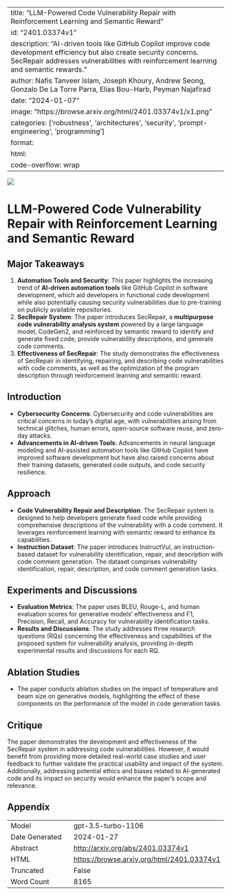
---
title: "LLM-Powered Code Vulnerability Repair with Reinforcement Learning and Semantic Reward"
id: "2401.03374v1"
description: "AI-driven tools like GitHub Copilot improve code development efficiency but also create security concerns. SecRepair addresses vulnerabilities with reinforcement learning and semantic rewards."
author: Nafis Tanveer Islam, Joseph Khoury, Andrew Seong, Gonzalo De La Torre Parra, Elias Bou-Harb, Peyman Najafirad
date: "2024-01-07"
image: "https://browse.arxiv.org/html/2401.03374v1/x1.png"
categories: ['robustness', 'architectures', 'security', 'prompt-engineering', 'programming']
format:
  html:
    code-overflow: wrap
---

![](https://browse.arxiv.org/html/2401.03374v1/x1.png)

# LLM-Powered Code Vulnerability Repair with Reinforcement Learning and Semantic Reward

## Major Takeaways
1. **Automation Tools and Security**: This paper highlights the increasing trend of **AI-driven automation tools** like GitHub Copilot in software development, which aid developers in functional code development while also potentially causing security vulnerabilities due to pre-training on publicly available repositories.
2. **SecRepair System**: The paper introduces SecRepair, a **multipurpose code vulnerability analysis system** powered by a large language model, CodeGen2, and reinforced by semantic reward to identify and generate fixed code, provide vulnerability descriptions, and generate code comments.
3. **Effectiveness of SecRepair**: The study demonstrates the effectiveness of SecRepair in identifying, repairing, and describing code vulnerabilities with code comments, as well as the optimization of the program description through reinforcement learning and semantic reward.

## Introduction
- **Cybersecurity Concerns**: Cybersecurity and code vulnerabilities are critical concerns in today’s digital age, with vulnerabilities arising from technical glitches, human errors, open-source software reuse, and zero-day attacks.
- **Advancements in AI-driven Tools**: Advancements in neural language modeling and AI-assisted automation tools like GitHub Copilot have improved software development but have also raised concerns about their training datasets, generated code outputs, and code security resilience.

## Approach
- **Code Vulnerability Repair and Description**: The SecRepair system is designed to help developers generate fixed code while providing comprehensive descriptions of the vulnerability with a code comment. It leverages reinforcement learning with semantic reward to enhance its capabilities.
- **Instruction Dataset**: The paper introduces InstructVul, an instruction-based dataset for vulnerability identification, repair, and description with code comment generation. The dataset comprises vulnerability identification, repair, description, and code comment generation tasks.

## Experiments and Discussions
- **Evaluation Metrics**: The paper uses BLEU, Rouge-L, and human evaluation scores for generative models' effectiveness and F1, Precision, Recall, and Accuracy for vulnerability identification tasks.
- **Results and Discussions**: The study addresses three research questions (RQs) concerning the effectiveness and capabilities of the proposed system for vulnerability analysis, providing in-depth experimental results and discussions for each RQ.

## Ablation Studies
- The paper conducts ablation studies on the impact of temperature and beam size on generative models, highlighting the effect of these components on the performance of the model in code generation tasks.

## Critique
The paper demonstrates the development and effectiveness of the SecRepair system in addressing code vulnerabilities. However, it would benefit from providing more detailed real-world case studies and user feedback to further validate the practical usability and impact of the system. Additionally, addressing potential ethics and biases related to AI-generated code and its impact on security would enhance the paper's scope and relevance.

## Appendix

|          |          |
|----------|----------|
| Model     | gpt-3.5-turbo-1106       |
| Date Generated     | 2024-01-27       |
| Abstract | [http://arxiv.org/abs/2401.03374v1](http://arxiv.org/abs/2401.03374v1)        |
| HTML     | [https://browse.arxiv.org/html/2401.03374v1](https://browse.arxiv.org/html/2401.03374v1)       |
| Truncated       | False       |
| Word Count       | 8165       |
